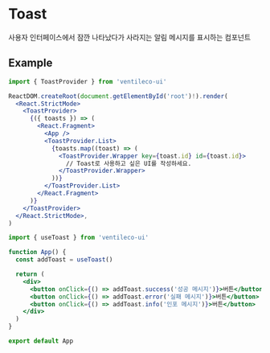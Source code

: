 
<Meta title="COMPONENTS/Toast" />

# Toast

사용자 인터페이스에서 잠깐 나타났다가 사라지는 알림 메시지를 표시하는 컴포넌트

## Example

```jsx
import { ToastProvider } from 'ventileco-ui'

ReactDOM.createRoot(document.getElementById('root')!).render(
  <React.StrictMode>
    <ToastProvider>
      {({ toasts }) => (
        <React.Fragment>
          <App />
          <ToastProvider.List>
            {toasts.map((toast) => (
              <ToastProvider.Wrapper key={toast.id} id={toast.id}>
                // Toast로 사용하고 싶은 UI를 작성하세요.
              </ToastProvider.Wrapper>
            ))}
          </ToastProvider.List>
        </React.Fragment>
      )}
    </ToastProvider>
  </React.StrictMode>,
)
```

```jsx
import { useToast } from 'ventileco-ui'

function App() {
  const addToast = useToast()

  return (
    <div>
      <button onClick={() => addToast.success('성공 메시지')}>버튼</button>
      <button onClick={() => addToast.error('실패 메시지')}>버튼</button>
      <button onClick={() => addToast.info('인포 메시지')}>버튼</button>
    </div>
  )
}

export default App
```

